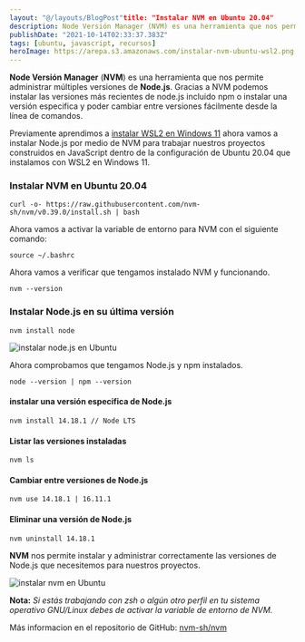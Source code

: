 ```yaml
---
layout: "@/layouts/BlogPost"title: "Instalar NVM en Ubuntu 20.04"
description: Node Versión Manager (NVM) es una herramienta que nos permite administrar múltiples versiones de Node.js, aprende a instalarlo en WSL2 en Windows 11.
publishDate: "2021-10-14T02:33:37.383Z"
tags: [ubuntu, javascript, recursos]
heroImage: https://arepa.s3.amazonaws.com/instalar-nvm-ubuntu-wsl2.png
---
```


**Node Versión Manager** (**NVM**) es una herramienta que nos permite administrar múltiples versiones de **Node.js**. Gracias a NVM podemos instalar las versiones más recientes de node.js incluido npm o instalar una versión especifica y poder cambiar entre versiones fácilmente desde la línea de comandos.

Previamente aprendimos a [instalar WSL2 en Windows 11](https://gndx.dev/blog/instalar-wsl2-en-windows-11) ahora vamos a instalar Node.js por medio de NVM para trabajar nuestros proyectos construidos en JavaScript dentro de la configuración de Ubuntu 20.04 que instalamos con WSL2 en Windows 11.

### Instalar NVM en Ubuntu 20.04

```
curl -o- https://raw.githubusercontent.com/nvm-sh/nvm/v0.39.0/install.sh | bash
```

Ahora vamos a activar la variable de entorno para NVM con el siguiente comando:

```
source ~/.bashrc
```

Ahora vamos a verificar que tengamos instalado NVM y funcionando.

```
nvm --version
```

### Instalar Node.js en su última versión

```
nvm install node
```

![instalar node.js en Ubuntu](https://arepa.s3.amazonaws.com/nvm-nodejs.png)

Ahora comprobamos que tengamos Node.js y npm instalados.

```
node --version | npm --version
```

#### instalar una versión especifica de Node.js

```
nvm install 14.18.1 // Node LTS
```

#### Listar las versiones instaladas

```
nvm ls
```

#### Cambiar entre versiones de Node.js

```
nvm use 14.18.1 | 16.11.1
```

#### Eliminar una versión de Node.js

```
nvm uninstall 14.18.1
```

**NVM** nos permite instalar y administrar correctamente las versiones de Node.js que necesitemos para nuestros proyectos.

![instalar nvm en Ubuntu](https://arepa.s3.amazonaws.com/ls-nvm.png)

**Nota:** _Si estás trabajando con zsh o algún otro perfil en tu sistema operativo GNU/Linux debes de activar la variable de entorno de NVM._

Más informacion en el repositorio de GitHub: [nvm-sh/nvm](https://github.com/nvm-sh/nvm)
